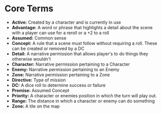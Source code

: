 
# Core Terms

-  **Active:** Created by a character and is currently in use
-  **Advantage:** A word or phrase that highlights a detail about the scene with a player can use for a reroll or a +2 to a roll 
-  **Assumed:** Common sense
-  **Concept:** A rule that a scene must follow without requiring a roll. These can be created or removed by a DC
-  **Detail:** A narrative permission that allows player's to do things they otherwise wouldn't
-  **Character:** Narrative permission pertaining to a Character
-  **Enemy:** Narrative permission pertaining to an Enemy
-  **Zone:** Narrative permission pertaining to a Zone
-  **Directive:** Type of mission
-  **DC:** A dice roll to determine success or failure
-  **Premise:** Assumed Concept
-  **Priority:** A character or enemies position in which the turn will play out.
-  **Range:** The distance in which a character or enemy can do something
-  **Zone:** A tile on the map

